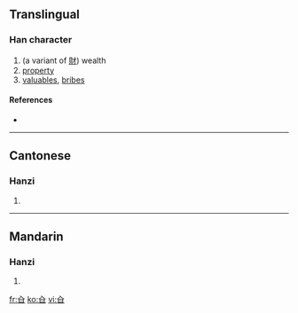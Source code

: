 ==Translingual==

===Han character===
{{Han char|rn=11|rad=入|as=04|sn=6|four=|canj=人日 (OA)}}

# (a variant of [[財]]) wealth
# [[property]]
# [[valuables]], [[bribes]]

====References====
* {{Han ref|kx=0126.080|hdz=10117.030|uh=34B2|ud=13490}}

----

==Cantonese==

===Hanzi===
{{yue-hanzi|jyut=|y=choi4}}

# {{defn|Cantonese|sort=入04}}

----

==Mandarin==

===Hanzi===
{{cmn-hanzi|pin=[[cái]] ([[cai2]])|wg=ts'ai<sup>2</sup>}}

# {{defn|Mandarin|sort=入04}}

[[fr:㒲]]
[[ko:㒲]]
[[vi:㒲]]